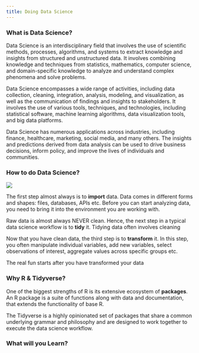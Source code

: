 ```yaml
---
title: Doing Data Science
---
```


### What is Data Science?

Data Science is an interdisciplinary field that involves the use of scientific methods, processes, algorithms, and systems to extract knowledge and insights 
from structured and unstructured data. It involves combining knowledge and techniques from statistics, mathematics, computer science, and domain-specific knowledge to analyze and understand complex phenomena and solve problems.

Data Science encompasses a wide range of activities, including data collection, cleaning, integration, analysis, modeling, and visualization, as well as the communication of findings and insights to stakeholders. It involves the use of various tools, techniques, and technologies, including statistical software, 
machine learning algorithms, data visualization tools, and big data platforms.

Data Science has numerous applications across industries, including finance, healthcare, marketing, social media, and many others. The insights and predictions derived from data analysis can be used to drive business decisions, inform policy, and improve the lives of individuals and communities.


### How to do Data Science?

![](https://imgur.com/jiBlLaM.png)

The first step almost always is to __import__ data. Data comes in different
forms and shapes: files, databases, APIs etc. Before you can start analyzing
data, you need to bring it into the environment you are working with.

Raw data is almost always NEVER clean. Hence, the next step in a typical
data science workflow is to __tidy__ it. Tidying data often involves cleaning


Now that you have clean data, the third step is to __transform__ it. In this
step, you often manipulate individual variables, add new variables, select
observations of interest, aggregate values across specific groups etc.

The real fun starts after you have transformed your data

### Why R & Tidyverse?

<!-- Why R? -->


One of the biggest strengths of R is its extensive ecosystem of __packages__.
An R package is a suite of functions along with data and documentation, that
extends the functionality of base R. 

<!-- Why Tidyverse -->

The Tidyverse is a highly opinionated set of packages that share a common
underlying grammar and philosophy and are designed to work together to execute
the data science workflow.

### What will you Learn?
